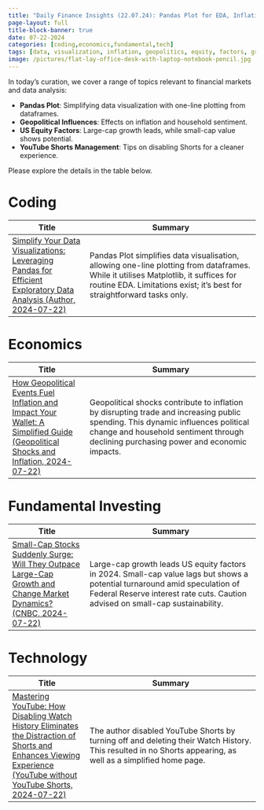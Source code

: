 ```yaml
---
title: "Daily Finance Insights (22.07.24): Pandas Plot for EDA, Inflation & Geopolitical Shocks, Large-Cap Growth Leads, and Optimizing YouTube Experience"
page-layout: full
title-block-banner: true
date: 07-22-2024
categories: [coding,economics,fundamental,tech]
tags: [data, visualization, inflation, geopolitics, equity, factors, growth, sustainability, youtube, history]
image: /pictures/flat-lay-office-desk-with-laptop-notebook-pencil.jpg
---
```


In today's curation, we cover a range of topics relevant to financial markets and data analysis:

- **Pandas Plot**: Simplifying data visualization with one-line plotting from dataframes.
- **Geopolitical Influences**: Effects on inflation and household sentiment.
- **US Equity Factors**: Large-cap growth leads, while small-cap value shows potential.
- **YouTube Shorts Management**: Tips on disabling Shorts for a cleaner experience.

Please explore the details in the table below.



# Coding
| Title | Summary |
|-----|-----------|
| [Simplify Your Data Visualizations: Leveraging Pandas for Efficient Exploratory Data Analysis (Author, 2024-07-22)](https://towardsdatascience.com/you-dont-need-matplotlib-when-pandas-is-enough-for-data-visualisation-38d5680197a5)   | Pandas Plot simplifies data visualisation, allowing one-line plotting from dataframes. While it utilises Matplotlib, it suffices for routine EDA. Limitations exist; it's best for straightforward tasks only. |

# Economics
| Title | Summary |
|-----|-----------|
| [How Geopolitical Events Fuel Inflation and Impact Your Wallet: A Simplified Guide (Geopolitical Shocks and Inflation, 2024-07-22)](http://mrzepczynski.blogspot.com/2024/07/geopolitical-risk-is-tied-to-inflation.html)   | Geopolitical shocks contribute to inflation by disrupting trade and increasing public spending. This dynamic influences political change and household sentiment through declining purchasing power and economic impacts. |

# Fundamental Investing
| Title | Summary |
|-----|-----------|
| [Small-Cap Stocks Suddenly Surge: Will They Outpace Large-Cap Growth and Change Market Dynamics? (CNBC, 2024-07-22)](https://www.capitalspectator.com/large-cap-growth-is-still-leading-the-market-will-it-last/)   | Large-cap growth leads US equity factors in 2024. Small-cap value lags but shows a potential turnaround amid speculation of Federal Reserve interest rate cuts. Caution advised on small-cap sustainability. |

# Technology
| Title | Summary |
|-----|-----------|
| [Mastering YouTube: How Disabling Watch History Eliminates the Distraction of Shorts and Enhances Viewing Experience (YouTube without YouTube Shorts, 2024-07-22)](http://sethmlarson.dev/youtube-without-youtube-shorts?date=2024-07-22)   | The author disabled YouTube Shorts by turning off and deleting their Watch History. This resulted in no Shorts appearing, as well as a simplified home page. |

